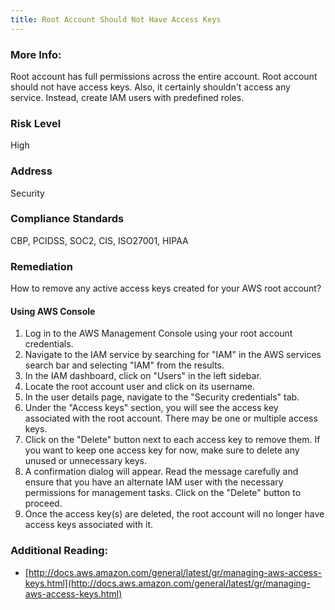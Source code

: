 ```yaml
---
title: Root Account Should Not Have Access Keys
---
```


### More Info:

Root account has full permissions across the entire account. Root account should not have access keys. Also, it certainly shouldn't access any service. Instead, create IAM users with predefined roles.

### Risk Level

High

### Address

Security

### Compliance Standards

CBP, PCIDSS, SOC2, CIS, ISO27001, HIPAA

### Remediation

How to remove any active access keys created for your AWS root account?

#### Using AWS Console

1. Log in to the AWS Management Console using your root account credentials.
2. Navigate to the IAM service by searching for "IAM" in the AWS services search bar and selecting "IAM" from the results.
3. In the IAM dashboard, click on "Users" in the left sidebar.
4. Locate the root account user and click on its username.
5. In the user details page, navigate to the "Security credentials" tab.
6. Under the "Access keys" section, you will see the access key associated with the root account. There may be one or multiple access keys.
7. Click on the "Delete" button next to each access key to remove them. If you want to keep one access key for now, make sure to delete any unused or unnecessary keys.
8. A confirmation dialog will appear. Read the message carefully and ensure that you have an alternate IAM user with the necessary permissions for management tasks. Click on the "Delete" button to proceed.
9. Once the access key(s) are deleted, the root account will no longer have access keys associated with it.

### Additional Reading:

- [http://docs.aws.amazon.com/general/latest/gr/managing-aws-access-keys.html](http://docs.aws.amazon.com/general/latest/gr/managing-aws-access-keys.html)
